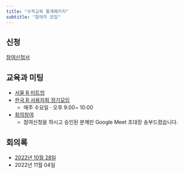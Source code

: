 ```yaml
---
title: "수학교육 통계패키지"
subtitle: "참여자 모집"
---
```


## 신청

[참여신청서](https://forms.gle/ccqTfzB7wdnuJ9ED7)

## 교육과 미팅

- [서울 R 미트업](https://www.meetup.com/seoul-r-meetup/)
- [한국 R 사용자회 정기모임](https://meet.google.com/krv-apoo-dks)
    - 매주 수요일 · 오후 9:00~ 10:00
- [회의참여](https://meet.google.com/tgf-dfnu-dct)
    - 참여신청을 하시고 승인된 분께만 Google Meet 초대장 송부드렸습니다.

## 회의록

- [2022년 10월 28일](https://hackmd.io/GpU9h5ztSmibb8LjQ4nwYA)
- 2022년 11월 04일
